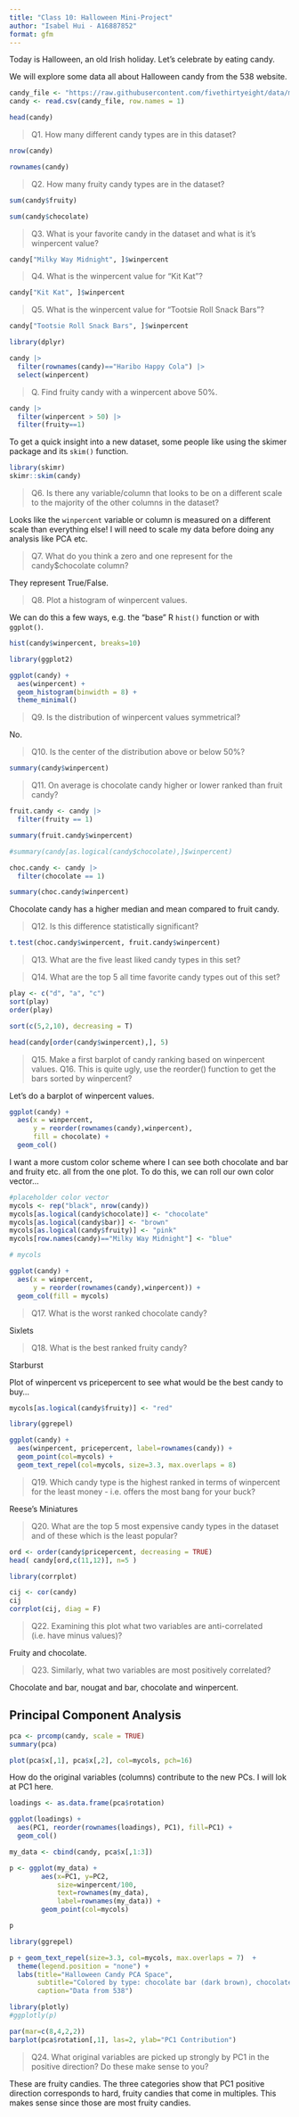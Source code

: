 ```yaml
---
title: "Class 10: Halloween Mini-Project"
author: "Isabel Hui - A16887852"
format: gfm
---
```


Today is Halloween, an old Irish holiday. Let's celebrate by eating candy.

We will explore some data all about Halloween candy from the 538 website.

```r
candy_file <- "https://raw.githubusercontent.com/fivethirtyeight/data/master/candy-power-ranking/candy-data.csv"
candy <- read.csv(candy_file, row.names = 1)

head(candy)
```

> Q1. How many different candy types are in this dataset?

```r
nrow(candy)
```

```r
rownames(candy)
```

> Q2. How many fruity candy types are in the dataset?

```r
sum(candy$fruity)
```

```r
sum(candy$chocolate)
```


> Q3. What is your favorite candy in the dataset and what is it’s winpercent value?

```r
candy["Milky Way Midnight", ]$winpercent
```


> Q4. What is the winpercent value for “Kit Kat”?

```r
candy["Kit Kat", ]$winpercent
```


> Q5. What is the winpercent value for “Tootsie Roll Snack Bars”?

```r
candy["Tootsie Roll Snack Bars", ]$winpercent
```


```r
library(dplyr)

candy |>
  filter(rownames(candy)=="Haribo Happy Cola") |>
  select(winpercent)
```

> Q. Find fruity candy with a winpercent above 50%.

```r
candy |>
  filter(winpercent > 50) |>
  filter(fruity==1)
```

To get a quick insight into a new dataset, some people like using the skimer package and its `skim()` function.

```r
library(skimr)
skimr::skim(candy)
```


> Q6. Is there any variable/column that looks to be on a different scale to the majority of the other columns in the dataset?

Looks like the `winpercent` variable or column is measured on a different scale than everything else! I will need to scale my data before doing any analysis like PCA etc.

> Q7. What do you think a zero and one represent for the candy$chocolate column?

They represent True/False.

> Q8. Plot a histogram of winpercent values.

We can do this a few ways, e.g. the "base" R `hist()` function or with `ggplot()`.
```r
hist(candy$winpercent, breaks=10)
```
```r
library(ggplot2)

ggplot(candy) +
  aes(winpercent) +
  geom_histogram(binwidth = 8) +
  theme_minimal()
```


> Q9. Is the distribution of winpercent values symmetrical?

No.

> Q10. Is the center of the distribution above or below 50%?

```r
summary(candy$winpercent)
```


> Q11. On average is chocolate candy higher or lower ranked than fruit candy?

```r
fruit.candy <- candy |>
  filter(fruity == 1)

summary(fruit.candy$winpercent)
```

```r
#summary(candy[as.logical(candy$chocolate),]$winpercent)

choc.candy <- candy |>
  filter(chocolate == 1)

summary(choc.candy$winpercent)
```

Chocolate candy has a higher median and mean compared to fruit candy.

> Q12. Is this difference statistically significant?

```r
t.test(choc.candy$winpercent, fruit.candy$winpercent)
```

> Q13. What are the five least liked candy types in this set?



> Q14. What are the top 5 all time favorite candy types out of this set?

```r
play <- c("d", "a", "c")
sort(play)
order(play)
```

```r
sort(c(5,2,10), decreasing = T)
```


```r
head(candy[order(candy$winpercent),], 5)
```

> Q15. Make a first barplot of candy ranking based on winpercent values.
> Q16. This is quite ugly, use the reorder() function to get the bars sorted by winpercent?

Let's do a barplot of winpercent values.

```r
ggplot(candy) +
  aes(x = winpercent, 
      y = reorder(rownames(candy),winpercent),
      fill = chocolate) +
  geom_col()
```

I want a more custom color scheme where I can see both chocolate and bar and fruity etc. all from the one plot. To do this, we can roll our own color vector...

```r
#placeholder color vector
mycols <- rep("black", nrow(candy))
mycols[as.logical(candy$chocolate)] <- "chocolate"
mycols[as.logical(candy$bar)] <- "brown"
mycols[as.logical(candy$fruity)] <- "pink"
mycols[row.names(candy)=="Milky Way Midnight"] <- "blue"

# mycols
```


```r
ggplot(candy) +
  aes(x = winpercent, 
      y = reorder(rownames(candy),winpercent)) +
  geom_col(fill = mycols)
```

> Q17. What is the worst ranked chocolate candy?

Sixlets

> Q18. What is the best ranked fruity candy?

Starburst

Plot of winpercent vs pricepercent to see what would be the best candy to buy...

```r
mycols[as.logical(candy$fruity)] <- "red"
```


```r
library(ggrepel)

ggplot(candy) +
  aes(winpercent, pricepercent, label=rownames(candy)) +
  geom_point(col=mycols) + 
  geom_text_repel(col=mycols, size=3.3, max.overlaps = 8)
```


> Q19. Which candy type is the highest ranked in terms of winpercent for the least money - i.e. offers the most bang for your buck?

Reese's Miniatures

> Q20. What are the top 5 most expensive candy types in the dataset and of these which is the least popular?

```r
ord <- order(candy$pricepercent, decreasing = TRUE)
head( candy[ord,c(11,12)], n=5 )
```

```r
library(corrplot)

cij <- cor(candy)
cij
corrplot(cij, diag = F)
```

> Q22. Examining this plot what two variables are anti-correlated (i.e. have minus values)?

Fruity and chocolate.

> Q23. Similarly, what two variables are most positively correlated?

Chocolate and bar, nougat and bar, chocolate and winpercent.

## Principal Component Analysis

```r
pca <- prcomp(candy, scale = TRUE)
summary(pca)
```
```r
plot(pca$x[,1], pca$x[,2], col=mycols, pch=16)
```

How do the original variables (columns) contribute to the new PCs. I will lok at PC1 here.

```r
loadings <- as.data.frame(pca$rotation)

ggplot(loadings) +
  aes(PC1, reorder(rownames(loadings), PC1), fill=PC1) +
  geom_col()
```

```r
my_data <- cbind(candy, pca$x[,1:3])
```


```r
p <- ggplot(my_data) + 
        aes(x=PC1, y=PC2, 
            size=winpercent/100,  
            text=rownames(my_data),
            label=rownames(my_data)) +
        geom_point(col=mycols)

p
```
```r
library(ggrepel)

p + geom_text_repel(size=3.3, col=mycols, max.overlaps = 7)  + 
  theme(legend.position = "none") +
  labs(title="Halloween Candy PCA Space",
       subtitle="Colored by type: chocolate bar (dark brown), chocolate other (light brown), fruity (red), other (black)",
       caption="Data from 538")
```

```r
library(plotly)
#ggplotly(p)
```

```r
par(mar=c(8,4,2,2))
barplot(pca$rotation[,1], las=2, ylab="PC1 Contribution")
```


> Q24. What original variables are picked up strongly by PC1 in the positive direction? Do these make sense to you?

These are fruity candies. The three categories show that PC1 positive direction corresponds to hard, fruity candies that come in multiples. This makes sense since those are most fruity candies.

